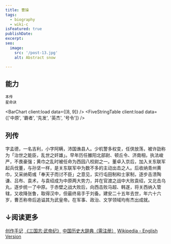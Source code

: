 ```yaml
---
title: 曹操
tags:
  - biography
  - wiki-c
isFeatured: true
publishDate:
excerpt:
seo:
  image:
    src: '/post-13.jpg'
    alt: Abstract snow

---
```


## 能力


<div class="flex justify-evenly sm:flex-row flex-col">
  <div class="flex flex-col items-center">
    <RadarChart client:load data={[100, 85, 81, 97, 93]} />
    <small class="indent-0">本传</small>
  </div>
  <div class="flex flex-col items-center">
    <RadarChart_DLC client:load data={[100, 89, 80, 97, 87]} />
    <small class="indent-0">星命诀</small>
  </div>
</div>

<BarChart client:load data={[8, 9]} />
<FiveStringTable client:load data={['中原', '霸者', '先发', '英杰', '号令']} />

## 列传

字孟德，一名吉利，小字阿瞒，沛国谯县人。少机警多权变，任侠放荡，被许劭称为「治世之能臣，乱世之奸雄」。早年历任雒阳北部尉、顿丘令、济南相，执法峻严，不畏豪强；黄巾之乱时被任命为西园八校尉之一。董卓入京后，加入关东联军起兵伐董，与孙坚一样，是关东联军中为数不多的主动出击之人。后收纳青州黄巾，又采纳荀彧「奉天子而讨不臣」之意见，实行屯田制和士家制，逐步击溃陶谦、吕布、袁术，与袁绍成为中原两大势力，并在官渡之战中大败袁绍，又北击乌丸，逐步统一了中原。于赤壁之战大败后，向西击败马超、韩遂，将关西纳入管辖，又收降张鲁，取得汉中，但最终易手于刘备。建安二十五年去世，年六十六岁，曹丕称帝后追谥其为武皇帝。在军事、政治、文学领域均有杰出成就。

## ↓阅读更多
<div class='mt-12'/>
<div class='flex flex-col pl-4 mt-0'>
<a href="../../blog/post-caocao">创作手记</a>
<a href="https://ctext.org/sanguozhi/1/zhs" target="_blank">《三国志·武帝纪》</a>
<a href="https://www.hanyucidian.org/dictionary/entry?dictionaryCode=lishi&entryName=%E6%9B%B9%E6%93%8D" target="_blank">中国历史大辞典（需注册）</a>
<a href="https://en.wikipedia.org/wiki/Cao_Cao" target="_blank">Wikipedia - English Version</a>
</div>
